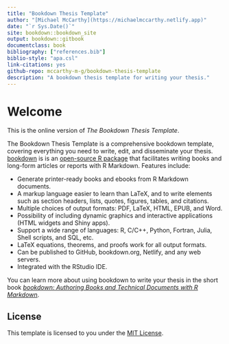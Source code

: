 ```yaml
--- 
title: "Bookdown Thesis Template"
author: "[Michael McCarthy](https://michaelmccarthy.netlify.app)"
date: "`r Sys.Date()`"
site: bookdown::bookdown_site
output: bookdown::gitbook
documentclass: book
bibliography: ["references.bib"]
biblio-style: "apa.csl"
link-citations: yes
github-repo: mccarthy-m-g/bookdown-thesis-template
description: "A bookdown thesis template for writing your thesis."
---
```


# Welcome {-}

This is the online version of *The Bookdown Thesis Template*.

The Bookdown Thesis Template is a comprehensive bookdown template, covering everything you need to write, edit, and disseminate your thesis. [bookdown](https://bookdown.org) is is an [open-source R package](https://github.com/rstudio/bookdown) that facilitates writing books and long-form articles or reports with R Markdown. Features include:

- Generate printer-ready books and ebooks from R Markdown documents.
- A markup language easier to learn than LaTeX, and to write elements such as section headers, lists, quotes, figures, tables, and citations.
- Multiple choices of output formats: PDF, LaTeX, HTML, EPUB, and Word.
- Possibility of including dynamic graphics and interactive applications (HTML widgets and Shiny apps).
- Support a wide range of languages: R, C/C++, Python, Fortran, Julia, Shell scripts, and SQL, etc.
- LaTeX equations, theorems, and proofs work for all output formats.
- Can be published to GitHub, bookdown.org, Netlify, and any web servers.
- Integrated with the RStudio IDE.

You can learn more about using bookdown to write your thesis in the short book [*bookdown: Authoring Books and Technical Documents with R Markdown*](https://bookdown.org/yihui/bookdown/).

## License {-}

This template is licensed to you under the [MIT License](https://github.com/mccarthy-m-g/bookdown-thesis-template/blob/master/LICENSE).
